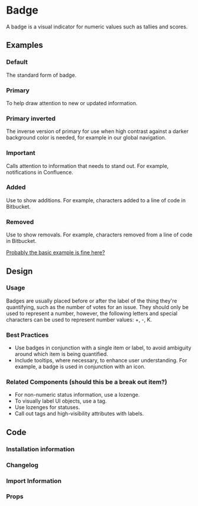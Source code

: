 # Badge  
A badge is a visual indicator for numeric values such as tallies and scores.

## Examples 

### Default 
The standard form of badge. 

### Primary
To help draw attention to new or updated information. 

### Primary inverted
The inverse version of primary for use when high contrast against a darker background color is needed, for example in our global navigation. 

### Important
Calls attention to information that needs to stand out. For example, notifications in Confluence. 

### Added 
Use to show additions. For example, characters added to a line of code in Bitbucket.

### Removed
Use to show removals. For example, characters removed from a line of code in Bitbucket.  

[Probably the basic example is fine here?](#)

## Design 

### Usage 
Badges are usually placed before or after the label of the thing they're quantifying, such as the number of votes for an issue. They should only be used to represent a number, however, the following letters and special characters can be used to represent number values: +, -, K.

### Best Practices 
* Use badges in conjunction with a single item or label, to avoid ambiguity around which item is being quantified. 
* Include tooltips, where necessary, to enhance user understanding. For example, a badge is used in conjunction with an icon.

### Related Components (should this be a break out item?)

* For non-numeric status information, use a lozenge.
* To visually label UI objects, use a tag.
* Use lozenges for statuses.
* Call out tags and high-visibility attributes with labels.

## Code
### Installation information 
### Changelog 
### Import Information
### Props


